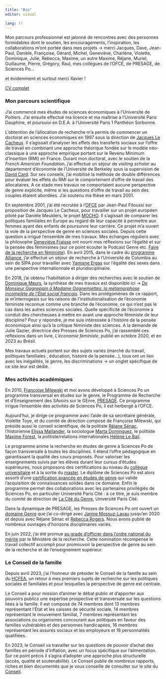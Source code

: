 ```yaml
---
title: "Bio"
editor: visual

lang: fr
---
```


Mon parcours professionnel est jalonné de rencontres avec des personnes formidables dont le soutien, les encouragements, l'inspiration, les collaborations m'ont portée dans mes projets -\> merci Jacques, Dave, Jean-Paul, Danièle, Françoise, Gérard, Michel, Geneviève, Charlène, Violette, Dominique, Julie, Rebecca, Maxime, un autre Maxime, Réjane, Muriel, Guillaume, Pierre, Grégory, Raul, mes collègues de l'OFCE, de PRESAGE, de Sciences Po...

et évidemment et surtout merci Xavier !

[CV complet](pdf/CV_2023_FR.pdf)

### **Mon parcours scientifique**

J'ai commencé mes études de sciences économiques à l'Université de Poitiers. J'ai ensuite effectué ma licence et ma maîtrise à l'Université Paris Dauphine, et poursuivi en D.E.A. à l'Université Paris 1 Panthéon Sorbonne.

L'obtention de l'allocation de recherche m'a permis de commencer un doctorat en sciences économiques en 1997 sous la direction de [Jacques Le Cacheux](#0). Il s'agissait d'analyser les effets des transferts sociaux sur l'offre de travail en combinant une approche théorique fondée sur le modèle néo-classique à une approche empirique portant sur le Revenu Minimum d'Insertion (RMI) en France. Durant mon doctorat, avec le soutien de la *French American Foundation*, j'ai effectué un séjour de *visiting scholar* au département d'économie de l'Université de Berkeley sous la supervision de [David Card](#0). Sur ses conseils, j'ai mobilisé la méthode de double différences pour évaluer les effets du RMI sur le comportement d'offre de travail des allocataires. A ce stade mes travaux ne comportaient aucune perspective de genre explicite, même si les questions d'offre de travail au sein des couples étaient abordées. J'ai soutenu ma thèse en mars 2001.

En septembre 2001, j'ai été recrutée à l'[OFCE](http://www.ofce.sciences-po.fr/index.php) par Jean-Paul Fitoussi sur proposition de Jacques Le Cacheux, pour travailler sur un projet européen piloté par Danièle Meulders, le projet [MOCHO](https://cordis.europa.eu/project/id/HPSE-CT-2001-00096). Il s'agissait de comparer les politiques familiales en Europe au regard de leur capacité à permettre aux femmes ayant des enfants de poursuivre leur carrière. Ce projet m'a ouvert la voie de la perspective de genre en sciences sociales. Depuis cette question a irrigué l'ensemble de mes travaux. Mes échanges réguliers avec la philosophe [Geneviève Fraisse](https://www.ehess.fr/fr/personne/genevi%C3%A8ve-fraisse) ont nourri mes réflexions sur l'égalité et sur la pensée des féminismes (sur ce point écouter le Podcast Genre etc. [Faire de la recherche en féministe](https://smartlink.ausha.co/sciencespo-presage-genre-etc/focus-faire-de-la-recherche-en-feministe)). En avril 2015, dans le cadre du [programme Alliance](https://alliance.columbia.edu/directory/helene-perivier), j'ai effectué un séjour de recherche à l'Université de Columbia au sein de SIPA pour travailler avec [Yamisne Ergas](https://www.sipa.columbia.edu/communities-connections/faculty/yasmine-ergas) sur l'égalité des sexes dans une perspective internationnale et pluridisciplinaire.

En 2018, j'ai obtenu l'habilitation à diriger des recherches avec le soutien de [Dominique Meurs](https://www.ined.fr/fr/recherche/chercheurs/Meurs+Dominique), la synthèse de mes travaux est disponible ici -\> [*De Monsieur Gagnepain à Madame Gagnemiettes: la métamorphose incomplète de l'État social français*](pdf/hdr.pdf)*.* Dans les prolégomènes de ce rapport, je m'interrogeais sur les raisons de l'institutionalisation de l'économie féministe reconnue comme une branche de l'économie, ce qui n'est pas le cas dans les autres sciences sociales. Quelle spécificité de l'économie a conduit des chercheuses à mettre en avant une approche féministe de leur discipline? Pour y répondre, je me suis intéressée à l'histoire de la pensée économique ainsi qu'à la critique féministe des sciences. A la demande de Julie Gazier, directrice des Presses de Sciences Po, j'ai rassemblé ces réflexions dans un livre, *L'économie féministe*, publié en octobre 2020, et en 2023 au Brésil.

Mes travaux actuels portent sur des sujets variés (marché du travail, politiques familiales , éducation, histoire de la pensée...), tous ont un lien avec les inégalités, le genre, les discriminations -\> un onglet spécifique de ce site leur est dédié.

### **Mes activités académiques**

En 2010, [Françoise Milewski](https://www.sciencespo.fr/programme-presage/fr/content/francoise-milewski-ofce.html) et moi avons développé à Sciences Po un programme transversal en études sur le genre, le Programme de Recherche et d'Enseignement des SAvoirs sur le GEnre, [PRESAGE](https://www.sciencespo.fr/programme-presage/fr.html). Ce programme irrigue l'ensemble des activités de Sciences Po, il est herbergé à l'OFCE.

Aujourd'hui, je dirige ce programme avec l'aide de sa secrétaire générale, Violette Toye, et du comité de direction composé de Françoise Milewski, qui préside aussi le conseil scientifique, de la politiste [Réjane Sénac](https://www.sciencespo.fr/programme-presage/fr/content/rejane-senac-cevipof.html), l'historienne [Elissa Maïlander](https://www.sciencespo.fr/programme-presage/fr/content/elissa-mailaender-chsp.html), la sociologue [Marta Dominguez](https://www.sciencespo.fr/programme-presage/fr/content/marta-dominguez-folgueras-osc.html), le politiste [Maxime Forest](https://www.sciencespo.fr/programme-presage/fr/content/maxime-forest-cevipof-ofce.html), la politiste/relations internationales [Hélène Le Bail](https://www.sciencespo.fr/programme-presage/fr/content/helene-le-bail-ceri.html).

Le programme anime la recherche en études de genre à Sciences Po de façon transversale à toutes les disciplines. Il étend l'offre pédagogique en garantissant la qualité des cours proposés. Pour valoriser les enseignements suivis par les élèves durant leur cursus d'études supérieures, nous proposons des certifications au niveau du [collègue universitaire](https://www.sciencespo.fr/programme-presage/fr/content/certification-du-college-universitaire-genre-et-egalite.html) et à la sortie du [master](https://www.sciencespo.fr/programme-presage/en/content/advanced-certification-gender-studies.html). Le diplôme de Sciences Po est alors assorti d'une [certification avancée en études de genre](https://www.sciencespo.fr/programme-presage/fr/content/certification-avancee-en-etudes-de-genre.html) qui valide l'acquisition de connaissances solides dans ce domaine. Enfin le programme permet des collaborations avec les partenaires privilégiés de Sciences Po, en particulier Université Paris Cité : à ce titre, je suis membre du comité de direction de [La Cité du Genre](https://citedugenre.fr/fr/), Université Paris Cité.

Dans la dynamique de PRESAGE, les Presses de Sciences Po ont ouvert un [domaine Genre](https://www.pressesdesciencespo.fr/fr/catalog/?cat_id=494) que j'ai co-dirigé avec [Janine Mossuz-Lavau](https://www.sciencespo.fr/programme-presage/fr/content/janine-mossuz-lavau-cevipof.html) jusqu'en 2020 et depuis avec Réjane Sénac et [Rebecca Rogers](https://www.cerlis.eu/team-view/rogers-rebecca/). Nous avons publié de nombreux ouvrages d'horizons disciplinaires variés.

En juin 2022, j'ai été promue [au grade d'officier dans l'ordre national du mérite](https://www.legifrance.gouv.fr/jorf/id/JORFTEXT000045940273?init=true&page=1&query=officier+ordre+du+m%C3%A9rite+2022&searchField=ALL&tab_selection=all) par le Ministère de la recherche. Cette nomination récompense le travail collectif accompli pour promouvoir la perspective de genre au sein de la recherche et de l'enseignement supérieur.

### Le Conseil de la famille

Depuis avril 2023, j'ai l'honneur de présider le Conseil de la famille au sein du [HCFEA](https://www.hcfea.fr/), un retour à mes premiers sujets de recherche sur les politiques sociales et familiales et pour lesquelles la perspective de genre est centrale.

Le Conseil a pour mission d'animer le débat public et d'apporter aux pouvoirs publics une expertise prospective et transversale sur les questions liées à la famille. Il est composé de 74 membres dont 13 membres représentant l'État et les caisses de sécurité sociale, 14 membres représentant le mouvement familial, 7 membres représentant les associations ou organismes concourant aux politiques en faveur des familles vulnérables et des personnes handicapées, 16 membres représentant les assurés sociaux et les employeurs et 18 personnalités qualifiées.

En 2023, le Conseil va travailler sur les questions de pouvoir d'achat des familles en période d'inflation, avec un focus spécifique sur l'alimentation. Sur ce point précis il s'agira d'adopter une approche plus structurelle (accès, qualité et soutenabilité). Le Conseil publie de nombreux rapports, riches et bien documentés que je vous conseille de consulter sur le site du [Conseil](https://www.hcfea.fr/spip.php?rubrique32).
